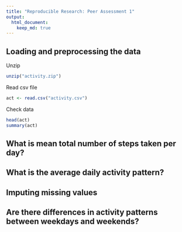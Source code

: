 ```yaml
---
title: "Reproducible Research: Peer Assessment 1"
output: 
  html_document:
    keep_md: true
---
```



## Loading and preprocessing the data

Unzip
```r
unzip("activity.zip")
```
Read csv file
```r
act <- read.csv("activity.csv")
```
Check data
```r
head(act)
summary(act)
```

## What is mean total number of steps taken per day?



## What is the average daily activity pattern?



## Imputing missing values



## Are there differences in activity patterns between weekdays and weekends?
